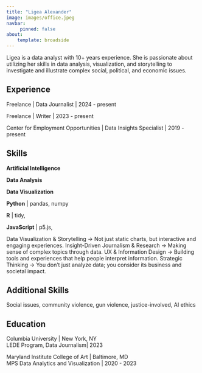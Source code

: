 ```yaml
---
title: "Ligea Alexander"
image: images/office.jpeg
navbar:
     pinned: false
about:
    template: broadside
---
```


<!-- :::{#hero-heading} -->

Ligea is a data analyst with 10+ years experience. She is passionate about utilizing her skills in data analysis, visualization, and storytelling to investigate and illustrate complex social, political, and economic issues.

<!-- ::: -->

:::{.panel-tabset}

## Experience

Freelance | Data Journalist | 2024 - present

Freelance | Writer | 2023 - present

Center for Employment Opportunities | Data Insights Specialist | 2019 - present

## Skills
**Artificial Intelligence**

**Data Analysis**

**Data Visualization**

**Python** | pandas, numpy

**R** | tidy, 

**JavaScript** | p5.js, 

Data Visualization & Storytelling → Not just static charts, but interactive and engaging experiences.
Insight-Driven Journalism & Research → Making sense of complex topics through data.
UX & Information Design → Building tools and experiences that help people interpret information.
Strategic Thinking → You don’t just analyze data; you consider its business and societal impact.

## Additional Skills

Social issues, community violence, gun violence, justice-involved, AI ethics

:::

:::{.panel-tabset}

## Education

Columbia University | New York, NY <br>
LEDE Program, Data Journalism| 2023

Maryland Institute College of Art | Baltimore, MD <br>
MPS Data Analytics and Visualization | 2020 - 2023


:::